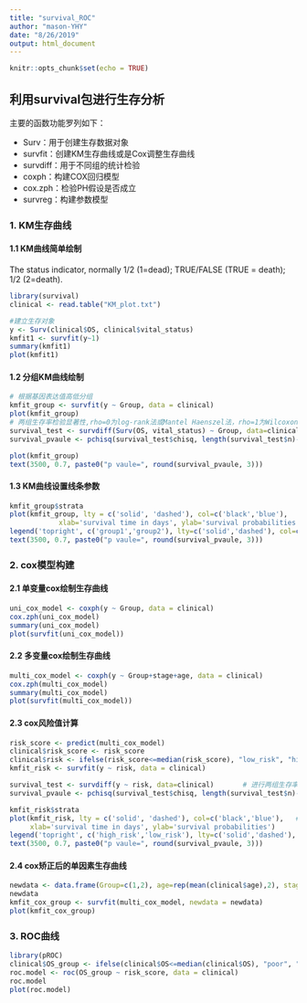```yaml
---
title: "survival_ROC"
author: "mason-YHY"
date: "8/26/2019"
output: html_document
---
```


```r
knitr::opts_chunk$set(echo = TRUE)
```

利用survival包进行生存分析
------------------------------
主要的函数功能罗列如下：

- Surv：用于创建生存数据对象
- survfit：创建KM生存曲线或是Cox调整生存曲线
- survdiff：用于不同组的统计检验
- coxph：构建COX回归模型
- cox.zph：检验PH假设是否成立
- survreg：构建参数模型

### 1. KM生存曲线

#### 1.1 KM曲线简单绘制
The status indicator, normally 1/2 (1=dead); TRUE/FALSE (TRUE = death); 1/2 (2=death).
```r
library(survival)
clinical <- read.table("KM_plot.txt")

#建立生存对象
y <- Surv(clinical$OS, clinical$vital_status)
kmfit1 <- survfit(y~1)
summary(kmfit1)
plot(kmfit1)
```

#### 1.2 分组KM曲线绘制
```r
# 根据基因表达值高低分组
kmfit_group <- survfit(y ~ Group, data = clinical)                        
plot(kmfit_group)
# 两组生存率检验显著性,rho=0为log-rank法或Mantel Haenszel法，rho=1为Wilcoxon法
survival_test <- survdiff(Surv(OS, vital_status) ~ Group, data=clinical, rho = 0)       
survival_pvaule <- pchisq(survival_test$chisq, length(survival_test$n)-1, lower.tail = FALSE)

plot(kmfit_group)
text(3500, 0.7, paste0("p vaule=", round(survival_pvaule, 3)))
```


#### 1.3 KM曲线设置线条参数
```r
kmfit_group$strata
plot(kmfit_group, lty = c('solid', 'dashed'), col=c('black','blue'), 
            xlab='survival time in days', ylab='survival probabilities') 
legend('topright', c('group1','group2'), lty=c('solid','dashed'), col=c('black','blue'))   
text(3500, 0.7, paste0("p vaule=", round(survival_pvaule, 3)))
```



### 2. cox模型构建

#### 2.1 单变量cox绘制生存曲线
```r
uni_cox_model <- coxph(y ~ Group, data = clinical)
cox.zph(uni_cox_model)
summary(uni_cox_model)
plot(survfit(uni_cox_model))
```

#### 2.2 多变量cox绘制生存曲线
```r
multi_cox_model <- coxph(y ~ Group+stage+age, data = clinical)
cox.zph(multi_cox_model)
summary(multi_cox_model)
plot(survfit(multi_cox_model))
```

#### 2.3 cox风险值计算
```r
risk_score <- predict(multi_cox_model)
clinical$risk_score <- risk_score
clinical$risk <- ifelse(risk_score<=median(risk_score), "low_risk", "high_risk")
kmfit_risk <- survfit(y ~ risk, data = clinical)

survival_test <- survdiff(y ~ risk, data=clinical)       # 进行两组生存率比检验
survival_pvaule <- pchisq(survival_test$chisq, length(survival_test$n)-1, lower.tail = FALSE)

kmfit_risk$strata
plot(kmfit_risk, lty = c('solid', 'dashed'), col=c('black','blue'),   # 绘制K-M生存曲线,设置线条参数
     xlab='survival time in days', ylab='survival probabilities') 
legend('topright', c('high_risk','low_risk'), lty=c('solid','dashed'), col=c('black','blue'))   
text(3500, 0.7, paste0("p vaule=", round(survival_pvaule, 3)))
```

#### 2.4 cox矫正后的单因素生存曲线
```r
newdata <- data.frame(Group=c(1,2), age=rep(mean(clinical$age),2), stage=rep(1,2))
newdata
kmfit_cox_group <- survfit(multi_cox_model, newdata = newdata)
plot(kmfit_cox_group)
```

### 3. ROC曲线
```r
library(pROC)
clinical$OS_group <- ifelse(clinical$OS<=median(clinical$OS), "poor", "good")
roc.model <- roc(OS_group ~ risk_score, data = clinical)
roc.model
plot(roc.model)
```